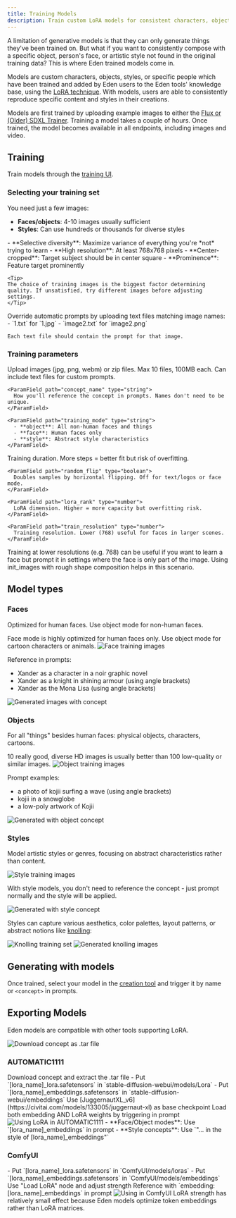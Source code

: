 ```yaml
---
title: Training Models
description: Train custom LoRA models for consistent characters, objects, and styles
---
```


A limitation of generative models is that they can only generate things they've been trained on. But what if you want to consistently compose with a specific object, person's face, or artistic style not found in the original training data? This is where Eden trained models come in.

Models are custom characters, objects, styles, or specific people which have been trained and added by Eden users to the Eden tools' knowledge base, using the [LoRA technique](https://arxiv.org/abs/2106.09685). With models, users are able to consistently reproduce specific content and styles in their creations.

Models are first trained by uploading example images to either the [Flux or (Older) SDXL Trainer](https://app.eden.art/train). Training a model takes a couple of hours. Once trained, the model becomes available in all endpoints, including images and video.

## Training

Train models through the [training UI](https://app.eden.art/train).

### Selecting your training set

You need just a few images:
- **Faces/objects**: 4-10 images usually sufficient
- **Styles**: Can use hundreds or thousands for diverse styles

<Tabs>
  <Tab title="Tips for training images">
    - **Selective diversity**: Maximize variance of everything you're *not* trying to learn
    - **High resolution**: At least 768x768 pixels
    - **Center-cropped**: Target subject should be in center square
    - **Prominence**: Feature target prominently
    
    <Tip>
    The choice of training images is the biggest factor determining quality. If unsatisfied, try different images before adjusting settings.
    </Tip>
  </Tab>
  
  <Tab title="Custom prompts (optional)">
    Override automatic prompts by uploading text files matching image names:
    - `1.txt` for `1.jpg`
    - `image2.txt` for `image2.png`
    
    Each text file should contain the prompt for that image.
  </Tab>
</Tabs>

### Training parameters

<ParamField path="required" type="object">
  <Expandable title="Required parameters">
    <ParamField path="training_images" type="files">
      Upload images (jpg, png, webm) or zip files. Max 10 files, 100MB each. Can include text files for custom prompts.
    </ParamField>
    
    <ParamField path="concept_name" type="string">
      How you'll reference the concept in prompts. Names don't need to be unique.
    </ParamField>
    
    <ParamField path="training_mode" type="string">
      - **object**: All non-human faces and things
      - **face**: Human faces only
      - **style**: Abstract style characteristics
    </ParamField>
  </Expandable>
</ParamField>

<ParamField path="optional" type="object">
  <Expandable title="Optional parameters (rarely need changing)">
    <ParamField path="train_steps" type="number">
      Training duration. More steps = better fit but risk of overfitting.
    </ParamField>
    
    <ParamField path="random_flip" type="boolean">
      Doubles samples by horizontal flipping. Off for text/logos or face mode.
    </ParamField>
    
    <ParamField path="lora_rank" type="number">
      LoRA dimension. Higher = more capacity but overfitting risk.
    </ParamField>
    
    <ParamField path="train_resolution" type="number">
      Training resolution. Lower (768) useful for faces in larger scenes.
    </ParamField>
  </Expandable>
</ParamField>

<Tip>
Training at lower resolutions (e.g. 768) can be useful if you want to learn a face but prompt it in settings where the face is only part of the image. Using init_images with rough shape composition helps in this scenario.
</Tip>

## Model types

### Faces

Optimized for human faces. Use object mode for non-human faces.

<Warning>
Face mode is highly optimized for human faces only. Use object mode for cartoon characters or animals.
</Warning>

<img src="https://storage.googleapis.com/public-assets-xander/A_workbox/eden_docs/xander_training_images.jpg" alt="Face training images" />

Reference in prompts:
- Xander as a character in a noir graphic novel
- Xander as a knight in shining armour (using angle brackets)
- Xander as the Mona Lisa (using angle brackets)

<img src="https://storage.googleapis.com/public-assets-xander/A_workbox/eden_docs/xander_generated_images.jpg" alt="Generated images with concept" />

### Objects

For all "things" besides human faces: physical objects, characters, cartoons.

<Tip>
10 really good, diverse HD images is usually better than 100 low-quality or similar images.
</Tip>

<img src="https://storage.googleapis.com/public-assets-xander/A_workbox/eden_docs/koji_training_imgs.jpg" alt="Object training images" />

Prompt examples:
- a photo of kojii surfing a wave (using angle brackets)
- kojii in a snowglobe
- a low-poly artwork of Kojii

<img src="https://storage.googleapis.com/public-assets-xander/A_workbox/eden_docs/koji_grid.jpg" alt="Generated with object concept" />

### Styles

Model artistic styles or genres, focusing on abstract characteristics rather than content.

<img src="https://storage.googleapis.com/public-assets-xander/A_workbox/eden_docs/suave_training_imgs.jpg" alt="Style training images" />

With style models, you don't need to reference the concept - just prompt normally and the style will be applied.

<img src="https://storage.googleapis.com/public-assets-xander/A_workbox/eden_docs/suave_generated_imgs.jpg" alt="Generated with style concept" />

Styles can capture various aesthetics, color palettes, layout patterns, or abstract notions like [knolling](https://www.google.com/search?q=knolling&tbm=isch):

<img src="/img/knolling_training.jpg" alt="Knolling training set" />
<img src="/img/knolling_generated.jpg" alt="Generated knolling images" />

## Generating with models

Once trained, select your model in the [creation tool](https://app.eden.art/create) and trigger it by name or `<concept>` in prompts.

## Exporting Models

Eden models are compatible with other tools supporting LoRA.

<img src="/img/download_concept.jpg" alt="Download concept as .tar file" />

### AUTOMATIC1111

<Steps>
  <Step title="Download and extract">
    Download concept and extract the .tar file
  </Step>
  
  <Step title="Install files">
    - Put `[lora_name]_lora.safetensors` in `stable-diffusion-webui/models/Lora`
    - Put `[lora_name]_embeddings.safetensors` in `stable-diffusion-webui/embeddings`
  </Step>
  
  <Step title="Configure">
    Use [JuggernautXL_v6](https://civitai.com/models/133005/juggernaut-xl) as base checkpoint
  </Step>
  
  <Step title="Trigger in prompt">
    Load both embedding AND LoRA weights by triggering in prompt
  </Step>
</Steps>

<img src="/img/auto1111.jpg" alt="Using LoRA in AUTOMATIC1111" />

<Tip>
- **Face/Object modes**: Use `[lora_name]_embeddings` in prompt
- **Style concepts**: Use `"... in the style of [lora_name]_embeddings"`
</Tip>

### ComfyUI

<Steps>
  <Step title="Install files">
    - Put `[lora_name]_lora.safetensors` in `ComfyUI/models/loras`
    - Put `[lora_name]_embeddings.safetensors` in `ComfyUI/models/embeddings`
  </Step>
  
  <Step title="Load LoRA">
    Use "Load LoRA" node and adjust strength
  </Step>
  
  <Step title="Trigger model">
    Reference with `embedding:[lora_name]_embeddings` in prompt
  </Step>
</Steps>

<img src="/img/comfy.jpeg" alt="Using in ComfyUI" />

<Note>
LoRA strength has relatively small effect because Eden models optimize token embeddings rather than LoRA matrices.
</Note>